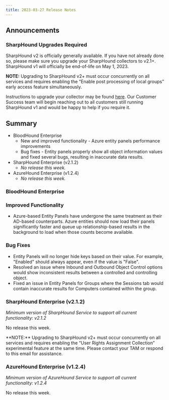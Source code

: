 ```yaml
---
title: 2023-03-27 Release Notes
---
```


## Announcements

### SharpHound Upgrades Required

SharpHound v2 is officially generally available. If you have not already done so, please make sure you upgrade your SharpHound collectors to v2.1+. SharpHound v1 will officially be end-of-life on May 1, 2023.

**NOTE:** Upgrading to SharpHound v2+ must occur concurrently on all services and requires enabling the “Enable post processing of local groups” early access feature simultaneously.

Instructions to upgrade your collector may be found [here](/collect-data/sharphound/install/install-and-upgrade). Our Customer Success team will begin reaching out to all customers still running SharpHound v1 and would be happy to help if you require it.

## Summary

* BloodHound Enterprise
  * New and improved functionality - Azure entity panels performance improvements
  * Bug fixes - Entity panels properly show all object information values and fixed several bugs, resulting in inaccurate data results.
* SharpHound Enterprise (v2.1.2)
  * *No release this week.*
* AzureHound Enterprise (v1.2.4)
  * *No release this week.*

### BloodHound Enterprise

### Improved Functionality

* Azure-based Entity Panels have undergone the same treatment as their AD-based counterparts. Azure entities should now load their panels significantly faster and queue up relationship-based results in the background to load when those counts become available.

### Bug Fixes

* Entity Panels will no longer hide keys based on their value. For example, "Enabled" should always appear, even if the value is "False".
* Resolved an issue where Inbound and Outbound Object Control options would show inconsistent results between a controlled and controlling object.
* Fixed an issue in Entity Panels for Groups where the Sessions tab would contain inaccurate results for Computers contained within the group.

### SharpHound Enterprise (v2.1.2)

*Minimum version of SharpHound Service to support all current functionality: v2.1.2*

No release this week.

<Info>
  **NOTE:** Upgrading to SharpHound v2+ must occur concurrently on all services and requires enabling the “User Rights Assignment Collection” experimental feature at the same time. Please contact your TAM or respond to this email for assistance.
</Info>

### AzureHound Enterprise (v1.2.4)

*Minimum version of AzureHound Service to support all current functionality: v1.2.4*

No release this week.
